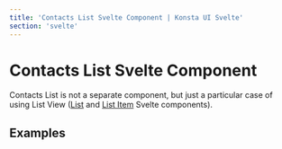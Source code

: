 ```yaml
---
title: 'Contacts List Svelte Component | Konsta UI Svelte'
section: 'svelte'
---
```



# Contacts List Svelte Component

Contacts List is not a separate component, but just a particular case of using List View ([List](/svelte/list) and [List Item](/svelte/list-item) Svelte components).

## Examples

<ContactsListExample />
